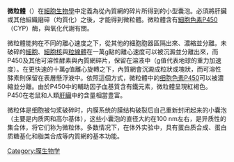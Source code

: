 {{expand|time=2015-01-14T07:00:13+00:00}}
{{unreferenced|time=2015-01-14T07:00:13+00:00}}
'''微粒體'''（{{lang-en|Microsome}}）在[[細胞生物學|細胞生物學]]中定義為從內質網的碎片所得到的小型囊泡。必須將肝臟或其他組織磨碎（均質化）之後，才能得到微粒體。微粒體含有[[細胞色素P450|細胞色素P450]]（CYP）酶，與氧化代謝有關。

微粒體能夠在不同的離心速度之下，從其他的細胞胞器區隔出來、濃縮並分離。未破碎的[[細胞|細胞]]、[[細胞核|細胞核]]與[[粒線體|粒線體]]在一萬g點的離心速度可以被沉澱並分離出來，而P450及其他可溶性酵素與內質網碎片，保留在溶液中（g值代表地球的重力加速度）。在更快速的十萬g值離心旋轉之下，內質網會沉澱成粒狀或塊狀，而可溶性酵素則保留在表層懸浮液中。依照這個方式，微粒體中的[[细胞色素P450|细胞色素P450]]可以被濃縮並分離。由於P450中的輔助因子血基質含有鐵元素，微粒體呈現紅褐色。P450在老鼠和人類[[肝臟|肝臟]]中的含量相當豊富。

微粒体是细胞被匀浆破碎时，内膜系统的膜结构破裂后自己重新封闭起来的小囊泡（主要是内质网和高尔基体），这些小囊泡的直径大約在100 nm左右，是异质性的集合体，将它们称为微粒体。多数情况下，在体外实验中，具有蛋白质合成、蛋白质糖基化和脂类合成等内質網的基本功能。


[[Category:膜生物学|Category:膜生物学]]
